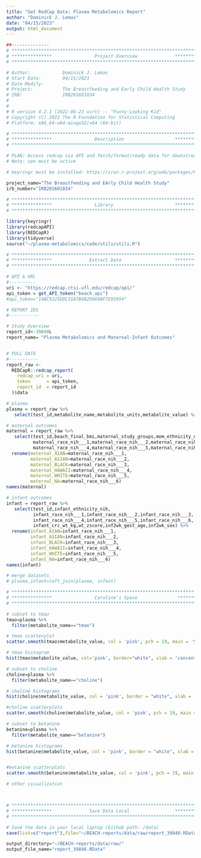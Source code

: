 ```yaml
---
title: "Get RedCap Data: Plasma Metabolomics Report"
author: "Dominick J. Lemas"
date: "04/15/2023"
output: html_document
---
```


```r
##-------------- 
# **************************************************************************** #
# ***************                Project Overview              *************** #
# **************************************************************************** #

# Author:            Dominick J. Lemas
# Start Date:        04/15/2023 
# Date Modify:       
# Project:           The Breastfeeding and Early Child Health Study
# IRB:               IRB201601034
#                   
#
# R version 4.2.1 (2022-06-23 ucrt) -- "Funny-Looking Kid"
# Copyright (C) 2022 The R Foundation for Statistical Computing
# Platform: x86_64-w64-mingw32/x64 (64-bit)

# **************************************************************************** #
# ***************                Description                   *************** #
# **************************************************************************** #

# PLAN: Access redcap via API and fetch/format/ready data for downstream analysis.
# Note: vpn must be active

# keyringr must be installed: https://cran.r-project.org/web/packages/keyringr/vignettes/Avoiding_plain_text_passwords_in_R_with_keyringr.html

project_name="The Breastfeeding and EArly Child Health Study"
irb_number="IRB201601034"

```

```r

# **************************************************************************** #
# ***************                Library                       *************** #
# **************************************************************************** #

library(keyringr)
library(redcapAPI)
library(REDCapR)
library(tidyverse)
source("~/plasma-metabolomics/code/utils/utils.R")


```

```r

# **************************************************************************** #
# ***************              Extract Data                    *************** #
# **************************************************************************** #

# API & URL
#----------
uri <- "https://redcap.ctsi.ufl.edu/redcap/api/"
api_token = get_API_token("beach_api")
#api_token="14BC9225EDC31A7B6B2D069BF7E93954"

# REPORT IDS
#-----------

# Study Overview
report_id<-39840L
report_name= "Plasma Metabolomics and Maternal-Infant Outcomes"


# PULL DATA
#-----------
report_raw <-
  REDCapR::redcap_report(
    redcap_uri = uri,
    token      = api_token,
    report_id  = report_id
  )$data 

# plasma
plasma = report_raw %>%
   select(test_id,metabolite_name,metabolite_units,metabolite_value) %>% drop_na()

# maternal outcomes
maternal = report_raw %>%
   select(test_id,beach_final_bmi,maternal_study_groups,mom_ethnicity_nih,
          maternal_race_nih___1,maternal_race_nih___2,maternal_race_nih___3,
          maternal_race_nih___4,maternal_race_nih___5,maternal_race_nih___6) %>% drop_na() %>%
  rename(maternal_AIAN=maternal_race_nih___1,
         maternal_ASIAN=maternal_race_nih___2,
         maternal_BLACK=maternal_race_nih___3,
         maternal_HAWAII=maternal_race_nih___4,
         maternal_WHITE=maternal_race_nih___5,
         maternal_NA=maternal_race_nih___6)
names(maternal)

# infant outcomes
infant = report_raw %>%
   select(test_id,infant_ethnicity_nih,
          infant_race_nih___1,infant_race_nih___2,infant_race_nih___3,
          infant_race_nih___4,infant_race_nih___5,infant_race_nih___6,
          infant_crc_wt_kg,wt_zscore,inf2wk_gest_age,inf2wk_sex) %>%
  rename(infant_AIAN=infant_race_nih___1,
         infant_ASIAN=infant_race_nih___2,
         infant_BLACK=infant_race_nih___3,
         infant_HAWAII=infant_race_nih___4,
         infant_WHITE=infant_race_nih___5,
         infant_NA=infant_race_nih___6)
names(infant)

# merge datasets
# plasma_infant=left_join(plasma, infant)


```

```r

# **************************************************************************** #
# ***************                Caroline's Space               *************** #
# **************************************************************************** #

# subset to tmao
tmao=plasma %>%
  filter(metabolite_name=="tmao")

# tmao scatterplot
scatter.smooth(tmao$metabolite_value, col = 'pink', pch = 19, main = 'Scatterplot of TMAO Metabolite Value Index', xlab="patient index", ylab="concentration of TMAO (ng/mL)")

# tmao histogram
hist(tmao$metabolite_value, col='pink', border="white", xlab = 'concentration', main= 'Frequency of TMAO Concentration (ng/mL)')

# subset to choline
choline=plasma %>%
  filter(metabolite_name=="choline")

# choline histograms 
hist(choline$metabolite_value, col = 'pink', border = "white", xlab = 'concentration', main = 'Frequency of Choline Concentration (ng/mL)')

#choline scatterplots
scatter.smooth(choline$metabolite_value, col = 'pink', pch = 19, main = 'Scatterplot of Choline Metabolite Value Index', xlab="patient index", ylab="concentration of choline (ng/mL)")

# subset to betanine
betanine=plasma %>%
  filter(metabolite_name=="betanine")

# betanine histograms 
hist(betanine$metabolite_value, col = 'pink', border = "white", xlab = 'concentration', main = 'Frequency of Betanine Concentration (ng/mL)')


#betanine scatterplots
scatter.smooth(betanine$metabolite_value, col = 'pink', pch = 19, main = 'Scatterplot of Betanine Metabolite Value Index', xlab="patient index", ylab="concentration of betanine (ng/mL)")

# other visualization



# **************************************************************************** #
# ***************              Save Data Local                 *************** #
# **************************************************************************** #

# Save the data in your local laptop (Github path: /data)
save(list=c("report"),file="~/BEACH-reports/data/raw/report_39840.RData")

output_directory="~/BEACH-reports/data/raw/"
output_file_name="report_39840.RData"

```
